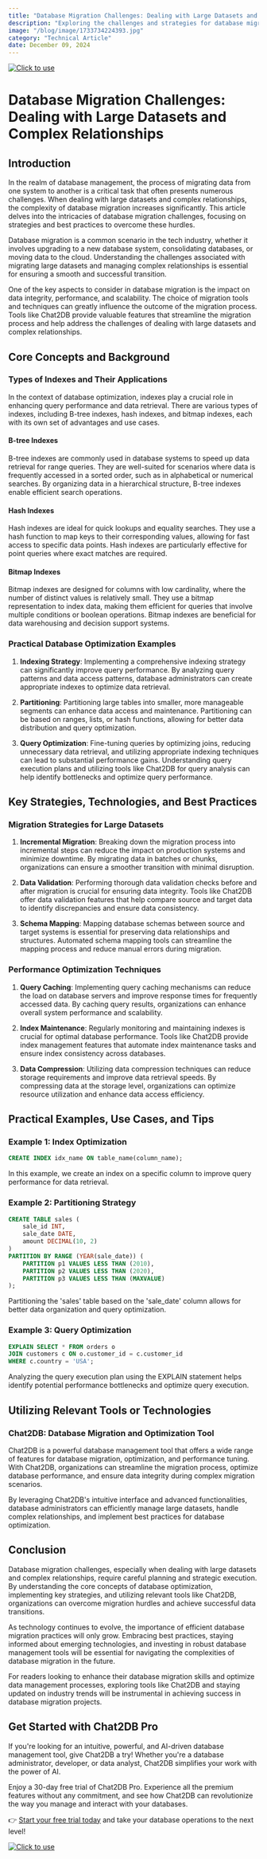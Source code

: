 ```yaml
---
title: "Database Migration Challenges: Dealing with Large Datasets and Complex Relationships"
description: "Exploring the challenges and strategies for database migration when dealing with large datasets and complex relationships, with a focus on practical solutions and best practices."
image: "/blog/image/1733734224393.jpg"
category: "Technical Article"
date: December 09, 2024
---
```

[![Click to use](/image/blog/bg/chat2db1.png)](https://app.chat2db.ai/)
# Database Migration Challenges: Dealing with Large Datasets and Complex Relationships


<Authors date="December 09, 2024">
  <Author name="Jing" link="https://chat2db.ai" />
</Authors>

## Introduction

In the realm of database management, the process of migrating data from one system to another is a critical task that often presents numerous challenges. When dealing with large datasets and complex relationships, the complexity of database migration increases significantly. This article delves into the intricacies of database migration challenges, focusing on strategies and best practices to overcome these hurdles.

Database migration is a common scenario in the tech industry, whether it involves upgrading to a new database system, consolidating databases, or moving data to the cloud. Understanding the challenges associated with migrating large datasets and managing complex relationships is essential for ensuring a smooth and successful transition.

One of the key aspects to consider in database migration is the impact on data integrity, performance, and scalability. The choice of migration tools and techniques can greatly influence the outcome of the migration process. Tools like Chat2DB provide valuable features that streamline the migration process and help address the challenges of dealing with large datasets and complex relationships.

## Core Concepts and Background

### Types of Indexes and Their Applications

In the context of database optimization, indexes play a crucial role in enhancing query performance and data retrieval. There are various types of indexes, including B-tree indexes, hash indexes, and bitmap indexes, each with its own set of advantages and use cases.

#### B-tree Indexes

B-tree indexes are commonly used in database systems to speed up data retrieval for range queries. They are well-suited for scenarios where data is frequently accessed in a sorted order, such as in alphabetical or numerical searches. By organizing data in a hierarchical structure, B-tree indexes enable efficient search operations.

#### Hash Indexes

Hash indexes are ideal for quick lookups and equality searches. They use a hash function to map keys to their corresponding values, allowing for fast access to specific data points. Hash indexes are particularly effective for point queries where exact matches are required.

#### Bitmap Indexes

Bitmap indexes are designed for columns with low cardinality, where the number of distinct values is relatively small. They use a bitmap representation to index data, making them efficient for queries that involve multiple conditions or boolean operations. Bitmap indexes are beneficial for data warehousing and decision support systems.

### Practical Database Optimization Examples

1. **Indexing Strategy**: Implementing a comprehensive indexing strategy can significantly improve query performance. By analyzing query patterns and data access patterns, database administrators can create appropriate indexes to optimize data retrieval.

2. **Partitioning**: Partitioning large tables into smaller, more manageable segments can enhance data access and maintenance. Partitioning can be based on ranges, lists, or hash functions, allowing for better data distribution and query optimization.

3. **Query Optimization**: Fine-tuning queries by optimizing joins, reducing unnecessary data retrieval, and utilizing appropriate indexing techniques can lead to substantial performance gains. Understanding query execution plans and utilizing tools like Chat2DB for query analysis can help identify bottlenecks and optimize query performance.

## Key Strategies, Technologies, and Best Practices

### Migration Strategies for Large Datasets

1. **Incremental Migration**: Breaking down the migration process into incremental steps can reduce the impact on production systems and minimize downtime. By migrating data in batches or chunks, organizations can ensure a smoother transition with minimal disruption.

2. **Data Validation**: Performing thorough data validation checks before and after migration is crucial for ensuring data integrity. Tools like Chat2DB offer data validation features that help compare source and target data to identify discrepancies and ensure data consistency.

3. **Schema Mapping**: Mapping database schemas between source and target systems is essential for preserving data relationships and structures. Automated schema mapping tools can streamline the mapping process and reduce manual errors during migration.

### Performance Optimization Techniques

1. **Query Caching**: Implementing query caching mechanisms can reduce the load on database servers and improve response times for frequently accessed data. By caching query results, organizations can enhance overall system performance and scalability.

2. **Index Maintenance**: Regularly monitoring and maintaining indexes is crucial for optimal database performance. Tools like Chat2DB provide index management features that automate index maintenance tasks and ensure index consistency across databases.

3. **Data Compression**: Utilizing data compression techniques can reduce storage requirements and improve data retrieval speeds. By compressing data at the storage level, organizations can optimize resource utilization and enhance data access efficiency.

## Practical Examples, Use Cases, and Tips

### Example 1: Index Optimization

```sql
CREATE INDEX idx_name ON table_name(column_name);
```

In this example, we create an index on a specific column to improve query performance for data retrieval.

### Example 2: Partitioning Strategy

```sql
CREATE TABLE sales (
    sale_id INT,
    sale_date DATE,
    amount DECIMAL(10, 2)
)
PARTITION BY RANGE (YEAR(sale_date)) (
    PARTITION p1 VALUES LESS THAN (2010),
    PARTITION p2 VALUES LESS THAN (2020),
    PARTITION p3 VALUES LESS THAN (MAXVALUE)
);
```

Partitioning the 'sales' table based on the 'sale_date' column allows for better data organization and query optimization.

### Example 3: Query Optimization

```sql
EXPLAIN SELECT * FROM orders o
JOIN customers c ON o.customer_id = c.customer_id
WHERE c.country = 'USA';
```

Analyzing the query execution plan using the EXPLAIN statement helps identify potential performance bottlenecks and optimize query execution.

## Utilizing Relevant Tools or Technologies

### Chat2DB: Database Migration and Optimization Tool

Chat2DB is a powerful database management tool that offers a wide range of features for database migration, optimization, and performance tuning. With Chat2DB, organizations can streamline the migration process, optimize database performance, and ensure data integrity during complex migration scenarios.

By leveraging Chat2DB's intuitive interface and advanced functionalities, database administrators can efficiently manage large datasets, handle complex relationships, and implement best practices for database optimization.

## Conclusion

Database migration challenges, especially when dealing with large datasets and complex relationships, require careful planning and strategic execution. By understanding the core concepts of database optimization, implementing key strategies, and utilizing relevant tools like Chat2DB, organizations can overcome migration hurdles and achieve successful data transitions.

As technology continues to evolve, the importance of efficient database migration practices will only grow. Embracing best practices, staying informed about emerging technologies, and investing in robust database management tools will be essential for navigating the complexities of database migration in the future.

For readers looking to enhance their database migration skills and optimize data management processes, exploring tools like Chat2DB and staying updated on industry trends will be instrumental in achieving success in database migration projects.


## Get Started with Chat2DB Pro

If you're looking for an intuitive, powerful, and AI-driven database management tool, give Chat2DB a try! Whether you're a database administrator, developer, or data analyst, Chat2DB simplifies your work with the power of AI.

Enjoy a 30-day free trial of Chat2DB Pro. Experience all the premium features without any commitment, and see how Chat2DB can revolutionize the way you manage and interact with your databases.

👉 [Start your free trial today](https://app.chat2db.ai/) and take your database operations to the next level!

[![Click to use](/image/blog/bg/chat2db.jpg)](https://app.chat2db.ai/)